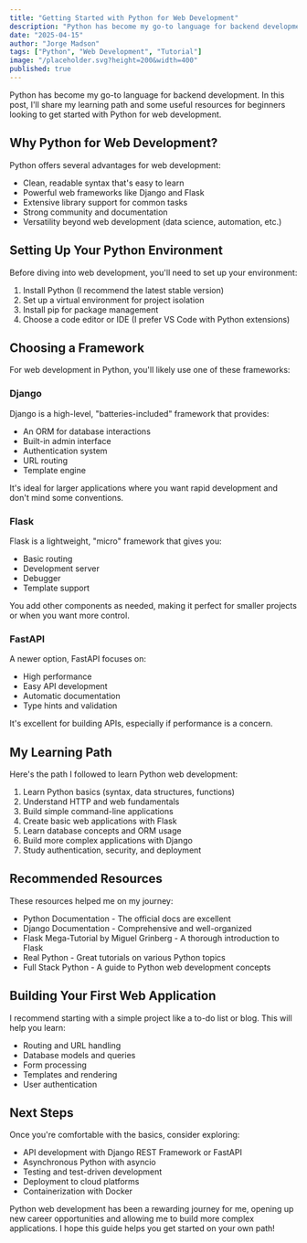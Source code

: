 ```yaml
---
title: "Getting Started with Python for Web Development"
description: "Python has become my go-to language for backend development. In this post, I share my learning path and some useful resources for beginners..."
date: "2025-04-15"
author: "Jorge Madson"
tags: ["Python", "Web Development", "Tutorial"]
image: "/placeholder.svg?height=200&width=400"
published: true
---
```


Python has become my go-to language for backend development. In this post, I'll share my learning path and some useful resources for beginners looking to get started with Python for web development.

## Why Python for Web Development?

Python offers several advantages for web development:

- Clean, readable syntax that's easy to learn
- Powerful web frameworks like Django and Flask
- Extensive library support for common tasks
- Strong community and documentation
- Versatility beyond web development (data science, automation, etc.)

## Setting Up Your Python Environment

Before diving into web development, you'll need to set up your environment:

1. Install Python (I recommend the latest stable version)
2. Set up a virtual environment for project isolation
3. Install pip for package management
4. Choose a code editor or IDE (I prefer VS Code with Python extensions)

## Choosing a Framework

For web development in Python, you'll likely use one of these frameworks:

### Django

Django is a high-level, "batteries-included" framework that provides:

- An ORM for database interactions
- Built-in admin interface
- Authentication system
- URL routing
- Template engine

It's ideal for larger applications where you want rapid development and don't mind some conventions.

### Flask

Flask is a lightweight, "micro" framework that gives you:

- Basic routing
- Development server
- Debugger
- Template support

You add other components as needed, making it perfect for smaller projects or when you want more control.

### FastAPI

A newer option, FastAPI focuses on:

- High performance
- Easy API development
- Automatic documentation
- Type hints and validation

It's excellent for building APIs, especially if performance is a concern.

## My Learning Path

Here's the path I followed to learn Python web development:

1. Learn Python basics (syntax, data structures, functions)
2. Understand HTTP and web fundamentals
3. Build simple command-line applications
4. Create basic web applications with Flask
5. Learn database concepts and ORM usage
6. Build more complex applications with Django
7. Study authentication, security, and deployment

## Recommended Resources

These resources helped me on my journey:

- Python Documentation - The official docs are excellent
- Django Documentation - Comprehensive and well-organized
- Flask Mega-Tutorial by Miguel Grinberg - A thorough introduction to Flask
- Real Python - Great tutorials on various Python topics
- Full Stack Python - A guide to Python web development concepts

## Building Your First Web Application

I recommend starting with a simple project like a to-do list or blog. This will help you learn:

- Routing and URL handling
- Database models and queries
- Form processing
- Templates and rendering
- User authentication

## Next Steps

Once you're comfortable with the basics, consider exploring:

- API development with Django REST Framework or FastAPI
- Asynchronous Python with asyncio
- Testing and test-driven development
- Deployment to cloud platforms
- Containerization with Docker

Python web development has been a rewarding journey for me, opening up new career opportunities and allowing me to build more complex applications. I hope this guide helps you get started on your own path!